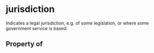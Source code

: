 # jurisdiction

Indicates a legal jurisdiction, e.g. of some legislation, or where some government service is based.

## Property of



